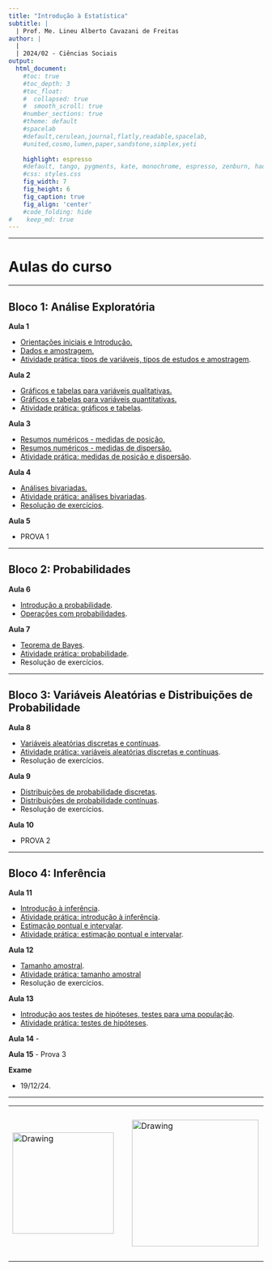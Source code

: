 ```yaml
---
title: "Introdução à Estatística"
subtitle: |
  | Prof. Me. Lineu Alberto Cavazani de Freitas
author: |
  |
  | 2024/02 - Ciências Sociais
output:
  html_document:                    
    #toc: true                       
    #toc_depth: 3                    
    #toc_float:                      
    #  collapsed: true
    #  smooth_scroll: true
    #number_sections: true           
    #theme: default
    #spacelab
    #default,cerulean,journal,flatly,readable,spacelab,
    #united,cosmo,lumen,paper,sandstone,simplex,yeti
    
    highlight: espresso
    #default, tango, pygments, kate, monochrome, espresso, zenburn, haddock, and textmate
    #css: styles.css                
    fig_width: 7                    
    fig_height: 6                   
    fig_caption: true               
    fig_align: 'center'
    #code_folding: hide              
#    keep_md: true
---
```


---

# Aulas do curso

---

## Bloco 1: Análise Exploratória

**Aula 1**

 - [Orientações iniciais e Introdução.](slides/100-introducao.pdf)
 - [Dados e amostragem.](slides/101-dados-e-amostragem.pdf)
 - [Atividade prática: tipos de variáveis, tipos de estudos e amostragem](praticas-aula/100-variaveis-estudos-amostragem-solucao.pdf).

**Aula 2**

 - [Gráficos e tabelas para variáveis qualitativas.](slides/102-exploratoria-quali-uni-tabelas-graficos.pdf)
 - [Gráficos e tabelas para variáveis quantitativas.](slides/103-exploratoria-quant-uni-tabelas-graficos.pdf)
 - [Atividade prática: gráficos e tabelas](praticas-aula/101-tabelas-graficos-quali-quant-solucao.pdf).

**Aula 3**

 - [Resumos numéricos - medidas de posição.](slides/104-exploratoria-medidas-posicao.pdf)
 - [Resumos numéricos - medidas de dispersão.](slides/105-exploratoria-medidas-dispersao.pdf)
 - [Atividade prática: medidas de posição e dispersão](praticas-aula/102-medidas-posicao-dispersao-solucao.pdf).

**Aula 4**

 - [Análises bivariadas.](slides/106-exploratoria-bivariada.pdf)
 - [Atividade prática: análises bivariadas](praticas-aula/103-analises-bivariadas-solucao.pdf).
 - [Resolução de exercícios](atividade-pre-prova.pdf).

**Aula 5**

 - PROVA 1

---

## Bloco 2: Probabilidades

**Aula 6**

 - [Introdução a probabilidade](slides/200-intro-prob.pdf).
 - [Operações com probabilidades](slides/201-operacoes-com-probabilidades.pdf).
    
**Aula 7**

 - [Teorema de Bayes](slides/202-teorema-de-bayes.pdf).
 - [Atividade prática: probabilidade](praticas-aula/200-probabilidade-solucao.pdf). 
 - Resolução de exercícios.
 
---

## Bloco 3: Variáveis Aleatórias e Distribuições de Probabilidade

**Aula 8**

 - [Variáveis aleatórias discretas e contínuas](slides/300-variaveis-aleatorias.pdf).
  - [Atividade prática: variáveis aleatórias discretas e contínuas](praticas-aula/300-variaveis-aleatorias-solucao.pdf).
- Resolução de exercícios.

**Aula 9**

 - [Distribuições de probabilidade discretas](slides/301-distribuicoes-discretas.pdf).
 - [Distribuições de probabilidade contínuas](slides/302-distribuicoes-continuas.pdf).
 - Resolução de exercícios.

**Aula 10**

 - PROVA 2

---

## Bloco 4: Inferência

**Aula 11**

 - [Introdução à inferência](slides/400-intro-inferencia.pdf).
 - [Atividade prática: introdução à inferência]().
 - [Estimação pontual e intervalar](slides/401-estimacao-pontual-intervalar.pdf).
 - [Atividade prática: estimação pontual e intervalar]().
    
**Aula 12**

 - [Tamanho amostral](slides/402-tamanho-amostral.pdf).
 - [Atividade prática: tamanho amostral]()
 - Resolução de exercícios.

**Aula 13**

 - [Introdução aos testes de hipóteses, testes para uma população](slides/403-testes-de-hipoteses.pdf).
 - [Atividade prática: testes de hipóteses]().

**Aula 14**
 - 
 
**Aula 15**
 - Prova 3

**Exame**

 - 19/12/24.

---

<center>

<table><tr>

<td> <img src="img/ufpr-transparent-600px.png" alt="Drawing" style="width: 200px;"/> </td>

<td> &nbsp; &nbsp; &nbsp; &nbsp; &nbsp; &nbsp; </td>

<td> <img src="img/dest-texto-2.png" alt="Drawing" style="width: 250px;"/> </td>

<td> &nbsp; &nbsp; &nbsp; &nbsp; &nbsp; &nbsp; </td>

<td> <img src="img/leg.png" alt="Drawing" style="width: 300px;"/> </td>

</center>


<div class="tocify-extend-page" data-unique="tocify-extend-page" style="height: 0;"></div>